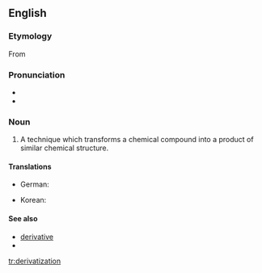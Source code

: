 ==English==

===Etymology===

From {{suffix|derivatize|ation}}

===Pronunciation===
*{{IPA|dəˌɹɪvətəˈzeɪʃən}}
*{{rhymes|eɪʃən}}

===Noun===
{{en-noun}}

# {{chemistry}} A technique which transforms a chemical compound into a product of similar chemical structure.

====Translations====
{{trans-top|technique for transforming a chemical}}
*German: {{t-|de|Derivatisierung|f}}
{{trans-middle}}
*Korean: {{t-|ko|유도체화|tr=yudochehwa|sc=Hang}}
{{trans-bottom}}

====See also====
*[[derivative]]
*{{pedialite}}

[[tr:derivatization]]